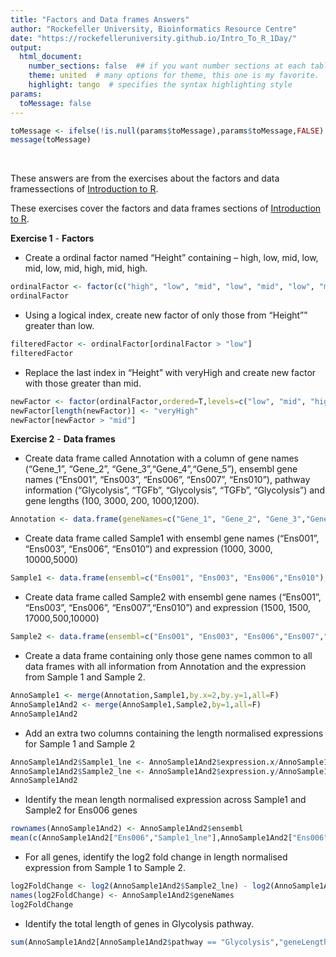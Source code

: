 ```yaml
---
title: "Factors and Data frames Answers"
author: "Rockefeller University, Bioinformatics Resource Centre"
date: "https://rockefelleruniversity.github.io/Intro_To_R_1Day/"
output: 
  html_document:
    number_sections: false  ## if you want number sections at each table header
    theme: united  # many options for theme, this one is my favorite.
    highlight: tango  # specifies the syntax highlighting style
params:
  toMessage: false    
---
```


```r
toMessage <- ifelse(!is.null(params$toMessage),params$toMessage,FALSE)
message(toMessage)
```


<p>&nbsp;</p>
These answers are from the exercises about the factors and data framessections of [Introduction to R](https://rockefelleruniversity.github.io/Intro_To_R_1Day/). 

These exercises cover the factors and data frames sections of [Introduction to R]("introToR_Day1.html").

**Exercise 1** - **Factors**

- Create a ordinal factor named "Height" containing -- high, low, mid, low, mid, low, mid, high, mid, high.
```r
ordinalFactor <- factor(c("high", "low", "mid", "low", "mid", "low", "mid", "high", "mid", "high"),ordered=T,levels=c("low", "mid", "high"))
ordinalFactor
```

- Using a logical index, create new factor of only those from "Height"" greater than low.
```r
filteredFactor <- ordinalFactor[ordinalFactor > "low"]
filteredFactor
```
- Replace the last index in "Height" with veryHigh and create new factor with those greater than mid.
```r
newFactor <- factor(ordinalFactor,ordered=T,levels=c("low", "mid", "high","veryHigh"))
newFactor[length(newFactor)] <- "veryHigh"
newFactor[newFactor > "mid"]
```

**Exercise 2** - **Data frames**

- Create data frame called Annotation with a column of gene names ("Gene_1", "Gene_2", "Gene_3","Gene_4","Gene_5"),  ensembl gene names ("Ens001", "Ens003", "Ens006", "Ens007", "Ens010"),  pathway information ("Glycolysis", "TGFb", "Glycolysis", "TGFb", "Glycolysis") and  gene lengths (100, 3000, 200, 1000,1200).
```r
Annotation <- data.frame(geneNames=c("Gene_1", "Gene_2", "Gene_3","Gene_4","Gene_5"), ensembl=c("Ens001", "Ens003", "Ens006", "Ens007", "Ens010"),pathway=c("Glycolysis", "TGFb", "Glycolysis", "TGFb", "Glycolysis"),geneLengths=c(100, 3000, 200, 1000,1200))
```

- Create data frame called Sample1 with ensembl gene names ("Ens001", "Ens003", "Ens006", "Ens010") and expression  (1000, 3000, 10000,5000)
```r
Sample1 <- data.frame(ensembl=c("Ens001", "Ens003", "Ens006","Ens010"),expression=c(1000, 3000, 10000,5000))
```


- Create data frame called Sample2 with ensembl gene names ("Ens001", "Ens003", "Ens006", "Ens007","Ens010") and expression  (1500, 1500, 17000,500,10000)
```r
Sample2 <- data.frame(ensembl=c("Ens001", "Ens003", "Ens006","Ens007","Ens010"),expression=c(1500, 1500, 17000,500,10000))
```

- Create a data frame containing only those gene names common to all data frames with all information from Annotation and the expression from Sample 1 and Sample 2.
```r
AnnoSample1 <- merge(Annotation,Sample1,by.x=2,by.y=1,all=F) 
AnnoSample1And2 <- merge(AnnoSample1,Sample2,by=1,all=F) 
AnnoSample1And2
```

- Add an extra two columns containing the length normalised expressions for Sample 1 and Sample 2
```r
AnnoSample1And2$Sample1_lne <- AnnoSample1And2$expression.x/AnnoSample1And2$geneLengths
AnnoSample1And2$Sample2_lne <- AnnoSample1And2$expression.y/AnnoSample1And2$geneLengths
AnnoSample1And2
```

- Identify the mean length normalised expression across Sample1 and Sample2 for Ens006 genes

```r
rownames(AnnoSample1And2) <- AnnoSample1And2$ensembl
mean(c(AnnoSample1And2["Ens006","Sample1_lne"],AnnoSample1And2["Ens006","Sample2_lne"]))
```

- For all genes, identify the log2 fold change in length normalised expression from Sample 1 to Sample 2.

```r
log2FoldChange <- log2(AnnoSample1And2$Sample2_lne) - log2(AnnoSample1And2$Sample1_lne)
names(log2FoldChange) <- AnnoSample1And2$geneNames
log2FoldChange
```

- Identify the total length of genes in Glycolysis pathway.

```r
sum(AnnoSample1And2[AnnoSample1And2$pathway == "Glycolysis","geneLengths"])
```
